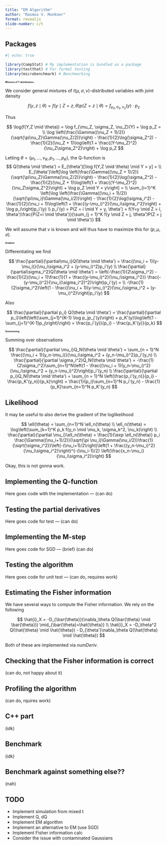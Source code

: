 ```yaml
---
title: "EM Algorithm"
author: "Rasmus V. Munkner"
format: revealjs
slide-number: c/t
---
```


## Packages

```r
#| echo: true

library(CompStat) # My implementation is bundled as a package
library(testthat) # For formal testing
library(microbenchmark) # Benchmarking

```

## Mixtures of T-distributions {style="font-size: 50%"}
We consider general mixtures of $t(\mu,\sigma,\nu)$-distributed variables with
joint density

$$
f(y,z \mid \theta) = f(y \mid Z = z, \theta)p(Z = z \mid \theta) = f_{\mu_z, \sigma_z, \nu_z}(y)\cdot p_z
$$

Thus

$$
\log(f(Y,Z \mid \theta)) = \log f_{\mu_Z, \sigma_Z, \nu_Z}(Y) + \log p_Z = \\
\log \left(\frac{\Gamma((\nu_Z + 1)/2)}{\sqrt{\pi\nu_Z}\Gamma(\nu_Z/2)}\right) - \frac{1}{2}\log(\sigma_Z^2) - \frac{1}{2}(\nu_Z + 1)\log\left(1 + \frac{(Y-\mu_Z)^2}{\nu_Z\sigma_Z^2}\right) + \log p_Z
$$

Letting $\theta = (\mu_1, \ldots , \nu_K, p_1, \ldots, p_K)$, the Q-function is
$$
Q(\theta \mid \theta') = E_{\theta'}[\log f(Y,Z \mid \theta) \mid  Y = y] = \\
E_{\theta'}\left[\log \left(\frac{\Gamma((\nu_Z + 1)/2)}{\sqrt{\pi\nu_Z}\Gamma(\nu_Z/2)}\right) - \frac{1}{2}\log(\sigma_Z^2) - \frac{1}{2}(\nu_Z + 1)\log\left(1 + \frac{(Y-\mu_Z)^2}{\nu_Z\sigma_Z^2}\right) + \log p_Z \mid Y = y\right] = \\
\sum_{i=1}^K \left(\log \left(\frac{\Gamma((\nu_i + 1)/2)}{\sqrt{\pi\nu_i}\Gamma(\nu_i/2)}\right) - \frac{1}{2}\log(\sigma_i^2) - \frac{1}{2}(\nu_i + 1)\log\left(1 + \frac{(y-\mu_i)^2}{\nu_i\sigma_i^2}\right) + \log p_i\right)p_i'(y) \\
p_i'(y) = P(Z = i \mid Y = y, \theta') = f(Y=y \mid Z = i, \theta')\frac{P(Z=i \mid \theta')}{\sum_{j = 1}^K f(y \mid Z = j, \theta')P(Z = j \mid \theta')}
$$

We will assume that $\nu$ is known and will thus have to maximize this for $(p,\mu,\sigma)$.

## Gradient {style="font-size: 50%"}

Differentiating we find

$$
\frac{\partial}{\partial\mu_i}Q(\theta \mid \theta') =
\frac{(\nu_i + 1)(y-\mu_i)}{\nu_i\sigma_i^2 + (y-\mu_i)^2}p_i'(y) \\
\frac{\partial}{\partial\sigma_i^2}Q(\theta \mid \theta') =
\left(-\frac{1}{2\sigma_i^2} - \frac{1}{2}(\nu_i + 1)\frac{1}{1 + \frac{(y-\mu_i)^2}{\nu_i\sigma_i^2}} \frac{-(y-\mu_i)^2}{\nu_i(\sigma_i^2)^2}\right)p_i'(y) = \\
-\frac{1}{2\sigma_i^2}\left(1 - \frac{(\nu_i + 1)(y-\mu_i)^2}{\nu_i\sigma_i^2 + (y-\mu_i)^2}\right)p_i'(y)
$$

Also

$$
\frac{\partial}{\partial p_i} Q(\theta \mid \theta') =
\frac{\partial}{\partial p_i}\left(\left(\sum_{j=1}^{K-1} \log p_jp_j'(y)\right) + p_K'(y)\log\left(1 - \sum_{j=1}^{K-1}p_j\right)\right) =
\frac{p_i'(y)}{p_i} - \frac{p_K'(y)}{p_k}
$$

## Summarising {style="font-size: 50%"}
Summing over observations

$$
\frac{\partial}{\partial \mu_i}Q_N(\theta \mid \theta') =
\sum_{n = 1}^N \frac{(\nu_i + 1)(y_n-\mu_i)}{\nu_i\sigma_i^2 + (y_n-\mu_i)^2}p_i'(y_n) \\
\frac{\partial}{\partial \sigma_i^2}Q_N(\theta \mid \theta') =
-\frac{1}{2\sigma_i^2}\sum_{n=1}^N\left(1 - \frac{(\nu_i + 1)(y_n-\mu_i)^2}{\nu_i\sigma_i^2 + (y_n-\mu_i)^2}\right)p_i'(y_n) \\
\frac{\partial}{\partial p_i}Q_N(\theta \mid \theta') = \sum_{n = 1}^N \left(\frac{p_i'(y_n)}{p_i} - \frac{p_K'(y_n)}{p_k}\right) = \frac{1}{p_i}\sum_{n=1}^N p_i'(y_n) - \frac{1}{p_K}\sum_{n=1}^N p_K'(y_n)
$$

## Likelihood
It may be useful to also derive the gradient of the loglikelihood

$$
\ell(\theta) = \sum_{n=1}^N \ell_n(\theta) \\
\ell_n(\theta) = \log\left(\sum_{k=1}^K p_k f(y_n \mid \mu_k, \sigma_k^2, \nu_k)\right) \\
\frac{\partial}{\partial \mu_i}\ell_n(\theta) =
\frac{1}{\exp \ell_n(\theta)} p_i \frac{\Gamma((\nu_i+1)/2)}{\sqrt{\pi \nu_i}\Gamma(\nu_i/2)}\frac{1}{\sqrt{\sigma_i^2}}\left(-(\nu_i+1)/2\right)\left(1 + \frac{(y_n-\mu_i)^2}{\nu_i\sigma_i^2}\right)^{-(\nu_i-1)/2} \left(\frac{x_n-\mu_i}{\nu_i\sigma_i^2}\right)
$$

Okay, this is not gonna work.

## Implementing the Q-function
Here goes code with the implementation --- (can do)

## Testing the partial derivatives
Here goes code for test --- (can do)

## Implementing the M-step
Here goes code for SGD --- (brief) (can do)

## Testing the algorithm
Here goes code for unit test --- (can do, requires work)

## Estimating the Fisher information
We have several ways to compute the Fisher information. We rely on the following

$$
\hat{i}_X = -D_{\bar{\theta}}(\nabla_\theta Q(\bar{\theta} \mid \bar{\theta})) \mid_{\bar{\theta}=\hat{\theta}} \\
\hat{i}_X = -D_\theta^2 Q(\hat{\theta} \mid \hat{\theta}) - D_{\theta'}\nabla_\theta Q(\hat{\theta} \mid \hat{\theta})
$$

Both of these are implemented via *numDeriv*.


## Checking that the Fisher information is correct
(can do, not happy about it)

## Profiling the algorithm
(can do, rquires work)

## C++ part
(idk)

## Benchmark
(idk)

## Benchmark against something else??
(nah)


## TODO
- Implement simulation from mixed t
- Implement Q, dQ
- Implement EM algorithm
- Implement an alternative to EM (use SGD)
- Implement Fisher information calc
- Consider the issue with contaminated Gaussians




